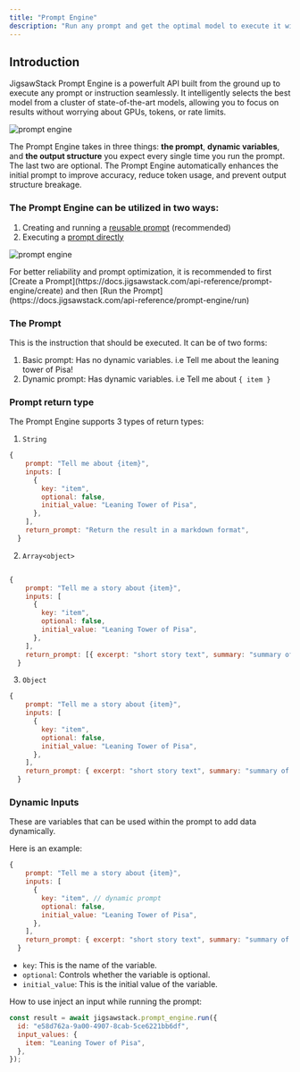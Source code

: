 ```yaml
---
title: "Prompt Engine"
description: "Run any prompt and get the optimal model to execute it without worrying about GPUs, tokens, or rate limits—it just works effortlessly."
---
```


## Introduction

JigsawStack Prompt Engine is a powerfult API built from the ground up to execute any prompt or instruction seamlessly. It intelligently selects the best model from a cluster of state-of-the-art models, allowing you to focus on results without worrying about GPUs, tokens, or rate limits.

<img
  className="block"
  src="https://res.cloudinary.com/dev-ninja/image/upload/v1725295285/prompt_engine_o3ly4j.png"
  alt="prompt engine"
/>

The Prompt Engine takes in three things: **the prompt**, **dynamic variables**, and **the output structure** you expect every single time you run the prompt. The last two are optional. The Prompt Engine automatically enhances the initial prompt to improve accuracy, reduce token usage, and prevent output structure breakage.

### The Prompt Engine can be utilized in two ways:

1. Creating and running a [reusable prompt](https://docs.jigsawstack.com/examples/ai/prompt-engine#1-create-and-execute-a-reusable-prompt-recommended) (recommended)
2. Executing a [prompt directly](https://docs.jigsawstack.com/examples/ai/prompt-engine#2-executing-the-prompt-directly)

<img
  className="block"
  src="https://res.cloudinary.com/dev-ninja/image/upload/v1725312772/run_prompt_ik1g6e.png"
  alt="prompt engine"
/>

<Info>
  For better reliability and prompt optimization, it is recommended to first
  [Create a
  Prompt](https://docs.jigsawstack.com/api-reference/prompt-engine/create) and
  then [Run the
  Prompt](https://docs.jigsawstack.com/api-reference/prompt-engine/run)
</Info>

### The Prompt

This is the instruction that should be executed. It can be of two forms:

1. Basic prompt: Has no dynamic variables. i.e Tell me about the leaning tower of Pisa!
2. Dynamic prompt: Has dynamic variables. i.e Tell me about `{ item }`

### Prompt return type

The Prompt Engine supports 3 types of return types:

1. `String`

```javascript
{
    prompt: "Tell me about {item}",
    inputs: [
      {
        key: "item",
        optional: false,
        initial_value: "Leaning Tower of Pisa",
      },
    ],
    return_prompt: "Return the result in a markdown format",
  }
```

2. `Array<object>`

```javascript

{
    prompt: "Tell me a story about {item}",
    inputs: [
      {
        key: "item",
        optional: false,
        initial_value: "Leaning Tower of Pisa",
      },
    ],
    return_prompt: [{ excerpt: "short story text", summary: "summary of story" }],
  }
```

3. `Object`

```javascript
{
    prompt: "Tell me a story about {item}",
    inputs: [
      {
        key: "item",
        optional: false,
        initial_value: "Leaning Tower of Pisa",
      },
    ],
    return_prompt: { excerpt: "short story text", summary: "summary of story" },
  }
```

### Dynamic Inputs

These are variables that can be used within the prompt to add data dynamically.

Here is an example:

```javascript
{
    prompt: "Tell me a story about {item}",
    inputs: [
      {
        key: "item", // dynamic prompt
        optional: false,
        initial_value: "Leaning Tower of Pisa",
      },
    ],
    return_prompt: { excerpt: "short story text", summary: "summary of story" },
  }
```

- `key`: This is the name of the variable.
- `optional`: Controls whether the variable is optional.
- `initial_value`: This is the initial value of the variable.

How to use inject an input while running the prompt:

```javascript
const result = await jigsawstack.prompt_engine.run({
  id: "e58d762a-9a00-4907-8cab-5ce6221bb6df",
  input_values: {
    item: "Leaning Tower of Pisa",
  },
});
```
